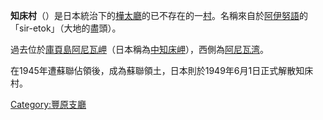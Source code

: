 {{日本町村 (廢除)
| 自治體名=知床
| 町村=村
| 町村章=
| 日文原名=知床村
| 平假名=しれとこむら
| 羅馬字拼音=Shiretoko-mura
| 都道府縣=樺太廳
| 廢除時間=1949年6月1日|
| 廢除理由=放棄領土主權|
| 廢除時處置=
| 現在自治體=
| 支廳=豐原支廳
| 郡=大泊郡
| 編號=
| 面積=
| 邊界未定=
| 人口=4,789
| 統計時間=1941年12月1日 
| 自治體=
| 樹=
| 花=
| 鳥=
| 其他象徵物=
| 其他象徵=
| 郵遞區號=
| 所在地=
| 電話號碼=
| 外部連結=
| 經度=
| 緯度=
| 地圖=
| 註記=
}}
'''知床村'''（{{jpn|j=知床村|hg=しれとこむら|rm=Shiretoko mura|f=y}}）是日本統治下的[[樺太廳|樺太廳]]的已不存在的一[[村|村]]。名稱來自於[[阿伊努語|阿伊努語]]的「sir-etok」（大地的盡頭）。

過去位於[[庫頁島|庫頁島]][[阿尼瓦岬|阿尼瓦岬]]（日本稱為[[中知床岬|中知床岬]]），西側為[[阿尼瓦湾|阿尼瓦湾]]。

在1945年遭蘇聯佔領後，成為蘇聯領土，日本則於1949年6月1日正式解散知床村。

{{豐原支廳}}
[[Category:豐原支廳|Category:豐原支廳]]